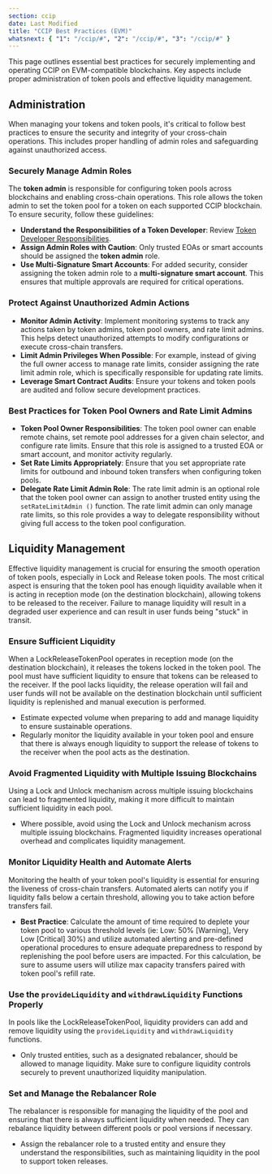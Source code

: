 ```yaml
---
section: ccip
date: Last Modified
title: "CCIP Best Practices (EVM)"
whatsnext: { "1": "/ccip/#", "2": "/ccip/#", "3": "/ccip/#" }
---
```


This page outlines essential best practices for securely implementing and operating CCIP on EVM-compatible blockchains. Key aspects include proper administration of token pools and effective liquidity management.

## Administration

When managing your tokens and token pools, it's critical to follow best practices to ensure the security and integrity of your cross-chain operations. This includes proper handling of admin roles and safeguarding against unauthorized access.

### Securely Manage Admin Roles

The **token admin** is responsible for configuring token pools across blockchains and enabling cross-chain operations. This role allows the token admin to set the token pool for a token on each supported CCIP blockchain. To ensure security, follow these guidelines:

- **Understand the Responsibilities of a Token Developer**: Review [Token Developer Responsibilities](/ccip/#).
- **Assign Admin Roles with Caution**: Only trusted EOAs or smart accounts should be assigned the **token admin** role.
- **Use Multi-Signature Smart Accounts**: For added security, consider assigning the token admin role to a **multi-signature smart account**. This ensures that multiple approvals are required for critical operations.

### Protect Against Unauthorized Admin Actions

- **Monitor Admin Activity**: Implement monitoring systems to track any actions taken by token admins, token pool owners, and rate limit admins. This helps detect unauthorized attempts to modify configurations or execute cross-chain transfers.
- **Limit Admin Privileges When Possible**: For example, instead of giving the full owner access to manage rate limits, consider assigning the rate limit admin role, which is specifically responsible for updating rate limits.
- **Leverage Smart Contract Audits**: Ensure your tokens and token pools are audited and follow secure development practices.

### Best Practices for Token Pool Owners and Rate Limit Admins

- **Token Pool Owner Responsibilities**: The token pool owner can enable remote chains, set remote pool addresses for a given chain selector, and configure rate limits. Ensure that this role is assigned to a trusted EOA or smart account, and monitor activity regularly.
- **Set Rate Limits Appropriately**: Ensure that you set appropriate rate limits for outbound and inbound token transfers when configuring token pools.
- **Delegate Rate Limit Admin Role**: The rate limit admin is an optional role that the token pool owner can assign to another trusted entity using the `setRateLimitAdmin ()` function. The rate limit admin can only manage rate limits, so this role provides a way to delegate responsibility without giving full access to the token pool configuration.

## Liquidity Management

Effective liquidity management is crucial for ensuring the smooth operation of token pools, especially in Lock and Release token pools. The most critical aspect is ensuring that the token pool has enough liquidity available when it is acting in reception mode (on the destination blockchain), allowing tokens to be released to the receiver. Failure to manage liquidity will result in a degraded user experience and can result in user funds being "stuck" in transit.

### Ensure Sufficient Liquidity

When a LockReleaseTokenPool operates in reception mode (on the destination blockchain), it releases the tokens locked in the token pool. The pool must have sufficient liquidity to ensure that tokens can be released to the receiver. If the pool lacks liquidity, the release operation will fail and user funds will not be available on the destination blockchain until sufficient liquidity is replenished and manual execution is performed.

- Estimate expected volume when preparing to add and manage liquidity to ensure sustainable operations.
- Regularly monitor the liquidity available in your token pool and ensure that there is always enough liquidity to support the release of tokens to the receiver when the pool acts as the destination.

### Avoid Fragmented Liquidity with Multiple Issuing Blockchains

Using a Lock and Unlock mechanism across multiple issuing blockchains can lead to fragmented liquidity, making it more difficult to maintain sufficient liquidity in each pool.

- Where possible, avoid using the Lock and Unlock mechanism across multiple issuing blockchains. Fragmented liquidity increases operational overhead and complicates liquidity management.

### Monitor Liquidity Health and Automate Alerts

Monitoring the health of your token pool's liquidity is essential for ensuring the liveness of cross-chain transfers. Automated alerts can notify you if liquidity falls below a certain threshold, allowing you to take action before transfers fail.

- **Best Practice**: Calculate the amount of time required to deplete your token pool to various threshold levels (ie: Low: 50% [Warning], Very Low [Critical] 30%) and utilize automated alerting and pre-defined operational procedures to ensure adequate preparedness to respond by replenishing the pool before users are impacted. For this calculation, be sure to assume users will utilize max capacity transfers paired with token pool's refill rate.

### Use the `provideLiquidity` and `withdrawLiquidity` Functions Properly

In pools like the LockReleaseTokenPool, liquidity providers can add and remove liquidity using the `provideLiquidity` and `withdrawLiquidity` functions.

- Only trusted entities, such as a designated rebalancer, should be allowed to manage liquidity. Make sure to configure liquidity controls securely to prevent unauthorized liquidity manipulation.

### Set and Manage the Rebalancer Role

The rebalancer is responsible for managing the liquidity of the pool and ensuring that there is always sufficient liquidity when needed. They can rebalance liquidity between different pools or pool versions if necessary.

- Assign the rebalancer role to a trusted entity and ensure they understand the responsibilities, such as maintaining liquidity in the pool to support token releases.
